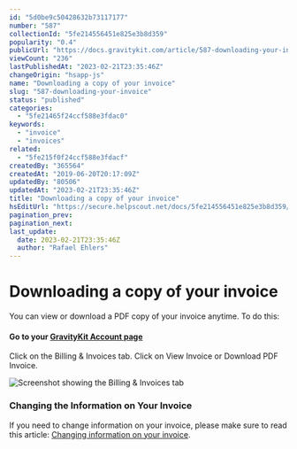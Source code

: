 ```yaml
---
id: "5d0be9c50428632b73117177"
number: "587"
collectionId: "5fe214556451e825e3b8d359"
popularity: "0.4"
publicUrl: "https://docs.gravitykit.com/article/587-downloading-your-invoice"
viewCount: "236"
lastPublishedAt: "2023-02-21T23:35:46Z"
changeOrigin: "hsapp-js"
name: "Downloading a copy of your invoice"
slug: "587-downloading-your-invoice"
status: "published"
categories: 
  - "5fe21465f24ccf588e3fdac0"
keywords: 
  - "invoice"
  - "invoices"
related: 
  - "5fe215f0f24ccf588e3fdacf"
createdBy: "365564"
createdAt: "2019-06-20T20:17:09Z"
updatedBy: "80506"
updatedAt: "2023-02-21T23:35:46Z"
title: "Downloading a copy of your invoice"
hsEditUrl: "https://secure.helpscout.net/docs/5fe214556451e825e3b8d359/article/5d0be9c50428632b73117177"
pagination_prev: 
pagination_next: 
last_update:
  date: 2023-02-21T23:35:46Z
  author: "Rafael Ehlers"
---
```


# Downloading a copy of your invoice

You can view or download a PDF copy of your invoice anytime. To do this:

#### **Go to your [GravityKit Account page](https://www.gravitykit.com/account/)** 

Click on the Billing &amp; Invoices tab. Click on View Invoice or Download PDF Invoice.

![Screenshot showing the Billing & Invoices tab](https://s3.amazonaws.com/helpscout.net/docs/assets/54c58489e4b051242988532c/images/634f56808a552811521e6602/file-7xgEIY9YLo.png)

### Changing the Information on Your Invoice 

If you need to change information on your invoice, please make sure to read this article: [Changing information on your invoice](https://docs.gravitykit.com/article/746-changing-information-on-your-invoice).